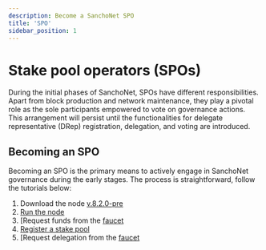 ```yaml
---
description: Become a SanchoNet SPO
title: 'SPO'
sidebar_position: 1
---
```


# Stake pool operators (SPOs)

During the initial phases of SanchoNet, SPOs have different responsibilities. Apart from block production and network maintenance, they play a pivotal role as the sole participants empowered to vote on governance actions. This arrangement will persist until the functionalities for delegate representative (DRep) registration, delegation, and voting are introduced.

## Becoming an SPO

Becoming an SPO is the primary means to actively engage in SanchoNet governance during the early stages. The process is straightforward, follow the tutorials below:

1. Download the node [v.8.2.0-pre](https://github.com/input-output-hk/cardano-node/releases/tag/8.2.0-pre)
2. [Run the node](tutorials/start-a-node.mdx)
3. [Request funds from the [faucet](/faucet)
4. [Register a stake pool](tutorials/register-spo.mdx)
5. [Request delegation from the [faucet](/faucet)
